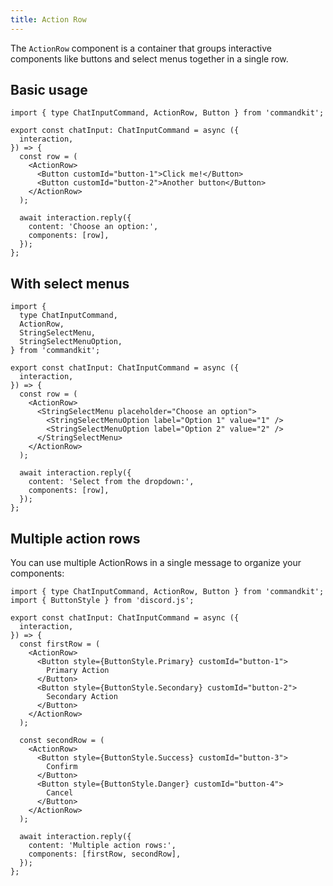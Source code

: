 ```yaml
---
title: Action Row
---
```


The `ActionRow` component is a container that groups interactive
components like buttons and select menus together in a single row.

## Basic usage

```tsx title="src/app/commands/example.tsx"
import { type ChatInputCommand, ActionRow, Button } from 'commandkit';

export const chatInput: ChatInputCommand = async ({
  interaction,
}) => {
  const row = (
    <ActionRow>
      <Button customId="button-1">Click me!</Button>
      <Button customId="button-2">Another button</Button>
    </ActionRow>
  );

  await interaction.reply({
    content: 'Choose an option:',
    components: [row],
  });
};
```

## With select menus

```tsx title="src/app/commands/select-example.tsx"
import {
  type ChatInputCommand,
  ActionRow,
  StringSelectMenu,
  StringSelectMenuOption,
} from 'commandkit';

export const chatInput: ChatInputCommand = async ({
  interaction,
}) => {
  const row = (
    <ActionRow>
      <StringSelectMenu placeholder="Choose an option">
        <StringSelectMenuOption label="Option 1" value="1" />
        <StringSelectMenuOption label="Option 2" value="2" />
      </StringSelectMenu>
    </ActionRow>
  );

  await interaction.reply({
    content: 'Select from the dropdown:',
    components: [row],
  });
};
```

## Multiple action rows

You can use multiple ActionRows in a single message to organize your
components:

```tsx title="src/app/commands/multiple-rows.tsx"
import { type ChatInputCommand, ActionRow, Button } from 'commandkit';
import { ButtonStyle } from 'discord.js';

export const chatInput: ChatInputCommand = async ({
  interaction,
}) => {
  const firstRow = (
    <ActionRow>
      <Button style={ButtonStyle.Primary} customId="button-1">
        Primary Action
      </Button>
      <Button style={ButtonStyle.Secondary} customId="button-2">
        Secondary Action
      </Button>
    </ActionRow>
  );

  const secondRow = (
    <ActionRow>
      <Button style={ButtonStyle.Success} customId="button-3">
        Confirm
      </Button>
      <Button style={ButtonStyle.Danger} customId="button-4">
        Cancel
      </Button>
    </ActionRow>
  );

  await interaction.reply({
    content: 'Multiple action rows:',
    components: [firstRow, secondRow],
  });
};
```

